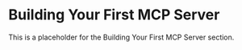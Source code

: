 # Building Your First MCP Server

This is a placeholder for the Building Your First MCP Server section. 